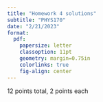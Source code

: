 ```yaml
---
title: "Homework 4 solutions"
subtitle: "PHYS170"
date: "2/21/2023"
format:
  pdf:
    papersize: letter
    classoption: 11pt
    geometry: margin=0.75in
    colorlinks: true
    fig-align: center
---
```


12 points total, 2 points each
